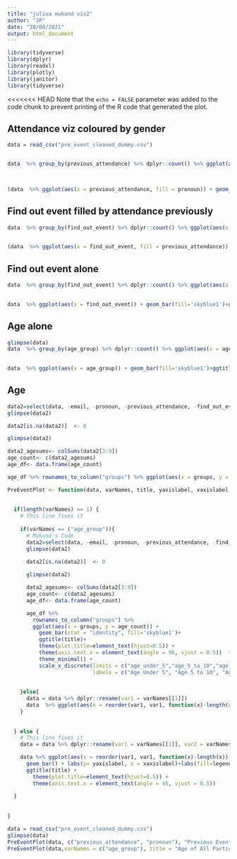 ```yaml
---
title: "juliua mukund vis2"
author: "JP"
date: "28/08/2021"
output: html_document
---
```


```r

library(tidyverse)
library(dplyr)
library(readxl)
library(plotly)
library(janitor)
library(tidyverse)

```

<<<<<<< HEAD
Note that the `echo = FALSE` parameter was added to the code chunk to prevent printing of the R code that generated the plot.

## Attendance viz coloured by gender
```R

data = read_csv("pre_event_cleaned_dummy.csv")


data  %>% group_by(previous_attendance) %>% dplyr::count() %>% ggplot(aes(x = previous_attendance)) + geom_bar()
 


(data  %>% ggplot(aes(x = previous_attendance, fill = pronoun)) + geom_bar()+ggtitle('Previous Event Attendance by Gender')+ theme(plot.title=element_text(hjust=0.5)) + theme(axis.text.x = element_text(angle = 45, vjust = 0.5)) ) %>% plotly::ggplotly()

```

## Find out event filled by attendance previously
```r

data  %>% group_by(find_out_event) %>% dplyr::count() %>% ggplot(aes(x = find_out_event, y=n)) + geom_bar(stat = "identity")
 

(data  %>% ggplot(aes(x = find_out_event, fill = previous_attendance)) + geom_bar()+ggtitle('Found Out About Event by Previous Attendance')+ theme(plot.title=element_text(hjust=0.5)) + theme(axis.text.x = element_text(angle = 45, vjust = 0.5)) ) %>% plotly::ggplotly()
```
## Find out event alone
```r

data  %>% group_by(find_out_event) %>% dplyr::count() %>% ggplot(aes(x = find_out_event, y=n)) + geom_bar(stat = "identity")
 

data  %>% ggplot(aes(x = find_out_event)) + geom_bar(fill='skyblue1')+ggtitle('Found Out About Event by Previous Attendance')+ theme(plot.title=element_text(hjust=0.5)) + theme(axis.text.x = element_text(angle = 90, vjust = 0.5))  
```
## Age alone
```r
glimpse(data)
data  %>% group_by(age_group) %>% dplyr::count() %>% ggplot(aes(x = age_group, y=n)) + geom_bar(stat = "identity")
 

data  %>% ggplot(aes(x = age_group)) + geom_bar(fill='skyblue1')+ggtitle('Age Group of Primary Participant')+ theme(plot.title=element_text(hjust=0.5)) + theme(axis.text.x = element_text(angle = 90, vjust = 0.5))  
```
## Age 
```r
data2=select(data, -email, -pronoun, -previous_attendance, -find_out_event, -age_group)
glimpse(data2)

data2[is.na(data2)]  <- 0

glimpse(data2)

data2_agesums<- colSums(data2[3:9])
age_count<- c(data2_agesums)
age_df<- data.frame(age_count)

age_df %>% rownames_to_column("groups") %>% ggplot(aes(x = groups, y = age_count)) + geom_bar(stat = "identity", fill='skyblue1')+ggtitle('Age Group of All Participants at Event')+ theme(plot.title=element_text(hjust=0.5)) + theme(axis.text.x = element_text(angle = 90, vjust = 0.5))  

```

```r

PreEventPlot <- function(data, varNames, title, yaxislabel, xaxislabel, legendlabel) {
  
  
  if(length(varNames) == 1) {
    # This line fixes it
    
    if(varNames == ("age_group")){
      # Mukund's Code
      data2=select(data, -email, -pronoun, -previous_attendance, -find_out_event, -age_group)
      glimpse(data2)
  
      data2[is.na(data2)]  <- 0

      glimpse(data2)

      data2_agesums<- colSums(data2[3:9])
      age_count<- c(data2_agesums)
      age_df<- data.frame(age_count)

      age_df %>%
        rownames_to_column("groups") %>%
        ggplot(aes(x = groups, y = age_count)) + 
          geom_bar(stat = "identity", fill='skyblue1')+
          ggtitle(title)+ 
          theme(plot.title=element_text(hjust=0.5)) + 
          theme(axis.text.x = element_text(angle = 90, vjust = 0.5))  +
          theme_minimal() + 
          scale_x_discrete(limits = c("age_under_5","age_5_to_10","age_11_to_20", "age_21_to_30","age_31_to_50",  "age_51_to_70", "age_over_71"),
                           labels = c("Age Under 5", "Age 5 to 10", "Age 11 to 20", "Age 21 to 30", "Age 31 to 50", "Age 51 to 70", "Age Over 71")) 
          
          
    }else{
      data = data %>% dplyr::rename(var1 = varNames[[1]])
      data  %>% ggplot(aes(x = reorder(var1, var1, function(x)-length(x)))) + geom_bar()
    }
 
    
  } else {
    # This line fixes it
    data = data %>% dplyr::rename(var1 = varNames[[1]], var2 = varNames[[2]])

    data %>% ggplot(aes(x = reorder(var1, var1, function(x)-length(x)), fill = var2)) + 
      geom_bar() + labs(y= yaxislabel, x = xaxislabel)+labs(fill=legendlabel)+
      ggtitle(title) + 
        theme(plot.title=element_text(hjust=0.5)) +
        theme(axis.text.x = element_text(angle = 45, vjust = 0.5)) 
    
  }
  
  
}


```


```r

data = read_csv("pre_event_cleaned_dummy.csv")
glimpse(data)
PreEventPlot(data, c("previous_attendance", "pronoun"), "Previous Event Attendance by Gender", "Number of Responses", "Previous Attendance Type", "Pronoun")
PreEventPlot(data,varNames = c("age_group"), title = "Age of All Participants at Event", "", "", "")

```


